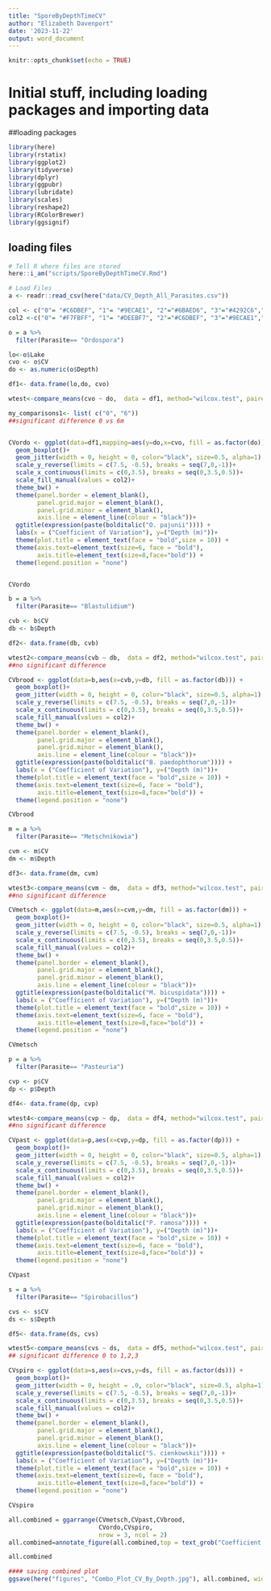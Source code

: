 ```yaml
---
title: "SporeByDepthTimeCV"
author: "Elizabeth Davenport"
date: '2023-11-22'
output: word_document
---
```


```r
knitr::opts_chunk$set(echo = TRUE)
```

# Initial stuff, including loading packages and importing data

##loading packages
```r
library(here)
library(rstatix)
library(ggplot2)
library(tidyverse)
library(dplyr)
library(ggpubr)
library(lubridate)
library(scales)
library(reshape2)
library(RColorBrewer)
library(ggsignif)
```
## loading files

```r
# Tell R where files are stored
here::i_am("scripts/SporeByDepthTimeCV.Rmd")

# Load Files
a <- readr::read_csv(here("data/CV_Depth_All_Parasites.csv"))

```

```r
col <- c("0"= "#C6DBEF", "1"= "#9ECAE1", "2"="#6BAED6", "3"="#4292C6","4"= "#2171B5","5"= "#08519C","6"= "#08306B")
col2 <-c("0"= "#F7FBFF", "1"= "#DEEBF7", "2"="#C6DBEF", "3"="#9ECAE1","4"= "#6BAED6","5"= "#4292C6","6"= "#2171B5", "7"="#084594")

o = a %>%
  filter(Parasite== "Ordospora")

lo<-o$Lake
cvo <- o$CV
do <- as.numeric(o$Depth)

df1<- data.frame(lo,do, cvo)

wtest<-compare_means(cvo ~ do,  data = df1, method="wilcox.test", paired = FALSE)

my_comparisons1<- list( c("0", "6"))
##significant difference 0 vs 6m


CVordo <- ggplot(data=df1,mapping=aes(y=do,x=cvo, fill = as.factor(do))) +
  geom_boxplot()+
  geom_jitter(width = 0, height = 0, color="black", size=0.5, alpha=1) +
  scale_y_reverse(limits = c(7.5, -0.5), breaks = seq(7,0,-1))+
  scale_x_continuous(limits = c(0,3.5), breaks = seq(0,3.5,0.5))+
  scale_fill_manual(values = col2)+
  theme_bw() +
  theme(panel.border = element_blank(), 
        panel.grid.major = element_blank(),
        panel.grid.minor = element_blank(), 
        axis.line = element_line(colour = "black"))+
  ggtitle(expression(paste(bolditalic("O. pajunii")))) +
  labs(x = ("Coefficient of Variation"), y=("Depth (m)"))+
  theme(plot.title = element_text(face = "bold",size = 10)) +
  theme(axis.text=element_text(size=6, face = "bold"), 
        axis.title=element_text(size=8,face="bold")) +
  theme(legend.position = "none")


CVordo
```

```r
b = a %>%
  filter(Parasite== "Blastulidium")

cvb <- b$CV
db <- b$Depth

df2<- data.frame(db, cvb)

wtest2<-compare_means(cvb ~ db,  data = df2, method="wilcox.test", paired = FALSE)
##no significant difference

CVbrood <- ggplot(data=b,aes(x=cvb,y=db, fill = as.factor(db))) +
  geom_boxplot()+  
  geom_jitter(width = 0, height = 0, color="black", size=0.5, alpha=1) +
  scale_y_reverse(limits = c(7.5, -0.5), breaks = seq(7,0,-1))+
  scale_x_continuous(limits = c(0,3.5), breaks = seq(0,3.5,0.5))+
  scale_fill_manual(values = col2)+
  theme_bw() +
  theme(panel.border = element_blank(), 
        panel.grid.major = element_blank(),
        panel.grid.minor = element_blank(), 
        axis.line = element_line(colour = "black"))+
  ggtitle(expression(paste(bolditalic("B. paedophthorum")))) +
  labs(x = ("Coefficient of Variation"), y=("Depth (m)"))+
  theme(plot.title = element_text(face = "bold",size = 10)) +
  theme(axis.text=element_text(size=6, face = "bold"), 
        axis.title=element_text(size=8,face="bold")) +
  theme(legend.position = "none")

CVbrood
```

```r

m = a %>%
  filter(Parasite== "Metschnikowia")

cvm <- m$CV
dm <- m$Depth

df3<- data.frame(dm, cvm)

wtest3<-compare_means(cvm ~ dm,  data = df3, method="wilcox.test", paired = FALSE)
##no significant difference

CVmetsch <- ggplot(data=m,aes(x=cvm,y=dm, fill = as.factor(dm))) +
  geom_boxplot()+
  geom_jitter(width = 0, height = 0, color="black", size=0.5, alpha=1) +
  scale_y_reverse(limits = c(7.5, -0.5), breaks = seq(7,0,-1))+
  scale_x_continuous(limits = c(0,3.5), breaks = seq(0,3.5,0.5))+
  scale_fill_manual(values = col2)+
  theme_bw() +
  theme(panel.border = element_blank(), 
        panel.grid.major = element_blank(),
        panel.grid.minor = element_blank(), 
        axis.line = element_line(colour = "black"))+
  ggtitle(expression(paste(bolditalic("M. bicuspidata")))) +
  labs(x = ("Coefficient of Variation"), y=("Depth (m)"))+
  theme(plot.title = element_text(face = "bold",size = 10)) +
  theme(axis.text=element_text(size=6, face = "bold"), 
        axis.title=element_text(size=8,face="bold")) +
  theme(legend.position = "none")

CVmetsch
```

```r

p = a %>%
  filter(Parasite== "Pasteuria")

cvp <- p$CV
dp <- p$Depth

df4<- data.frame(dp, cvp)

wtest4<-compare_means(cvp ~ dp,  data = df4, method="wilcox.test", paired = FALSE)
##no significant difference

CVpast <- ggplot(data=p,aes(x=cvp,y=dp, fill = as.factor(dp))) +
  geom_boxplot()+
  geom_jitter(width = 0, height = 0, color="black", size=0.5, alpha=1) +
  scale_y_reverse(limits = c(7.5, -0.5), breaks = seq(7,0,-1))+
  scale_x_continuous(limits = c(0,3.5), breaks = seq(0,3.5,0.5))+
  scale_fill_manual(values = col2)+
  theme_bw() +
  theme(panel.border = element_blank(), 
        panel.grid.major = element_blank(),
        panel.grid.minor = element_blank(), 
        axis.line = element_line(colour = "black"))+
  ggtitle(expression(paste(bolditalic("P. ramosa")))) +
  labs(x = ("Coefficient of Variation"), y=("Depth (m)"))+
  theme(plot.title = element_text(face = "bold",size = 10)) +
  theme(axis.text=element_text(size=6, face = "bold"), 
        axis.title=element_text(size=8,face="bold")) +
  theme(legend.position = "none")

CVpast
```

```r

s = a %>%
  filter(Parasite== "Spirobacillus")

cvs <- s$CV
ds <- s$Depth

df5<- data.frame(ds, cvs)

wtest5<-compare_means(cvs ~ ds,  data = df5, method="wilcox.test", paired = FALSE)
## significant difference 0 to 1,2,3

CVspiro <- ggplot(data=s,aes(x=cvs,y=ds, fill = as.factor(ds))) +
  geom_boxplot()+
  geom_jitter(width = 0, height = .0, color="black", size=0.5, alpha=1) +
  scale_y_reverse(limits = c(7.5, -0.5), breaks = seq(7,0,-1))+
  scale_x_continuous(limits = c(0,3.5), breaks = seq(0,3.5,0.5))+
  scale_fill_manual(values = col2)+
  theme_bw() +
  theme(panel.border = element_blank(), 
        panel.grid.major = element_blank(),
        panel.grid.minor = element_blank(), 
        axis.line = element_line(colour = "black"))+
  ggtitle(expression(paste(bolditalic("S. cienkowskii")))) +
  labs(x = ("Coefficient of Variation"), y=("Depth (m)"))+
  theme(plot.title = element_text(face = "bold",size = 10)) +
  theme(axis.text=element_text(size=6, face = "bold"), 
        axis.title=element_text(size=8,face="bold")) +
  theme(legend.position = "none")

CVspiro
```

```r
all.combined = ggarrange(CVmetsch,CVpast,CVbrood,
                         CVordo,CVspiro,
                         nrow = 3, ncol = 2)
all.combined=annotate_figure(all.combined,top = text_grob("Coefficient of Variation: Time", color = "black", face = "bold", size = 12))

all.combined

#### saving combined plot
ggsave(here("figures", "Combo_Plot_CV_By_Depth.jpg"), all.combined, width = 6, height = 9, dpi = 600)
```
